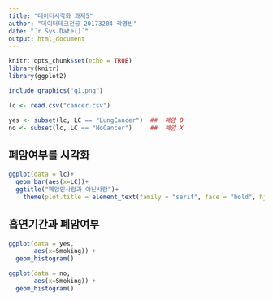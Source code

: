 ---
title: "데이터시각화 과제5"
author: "데이터테크전공 20173204 곽명빈"
date: "`r Sys.Date()`"
output: html_document
---

```{r setup, include=FALSE}
knitr::opts_chunk$set(echo = TRUE)
library(knitr)
library(ggplot2)
```

```{r, echo = FALSE, out.width = "75%", fig.align = "left"}
include_graphics("q1.png")
```

```{r}
lc <- read.csv("cancer.csv")

yes <- subset(lc, LC == "LungCancer")  ##  폐암 O
no <- subset(lc, LC == "NoCancer")     ##  폐암 X

```


## 폐암여부를 시각화
```{r}
ggplot(data = lc)+
  geom_bar(aes(x=LC))+
  ggtitle("폐암인사람과 아닌사람")+
    theme(plot.title = element_text(family = "serif", face = "bold", hjust = 0.5, size = 15, color = "darkblue"))

```

## 흡연기간과 폐암여부
```{r}
ggplot(data = yes,
       aes(x=Smoking)) + 
  geom_histogram() 

ggplot(data = no,
       aes(x=Smoking)) + 
  geom_histogram() 


```
